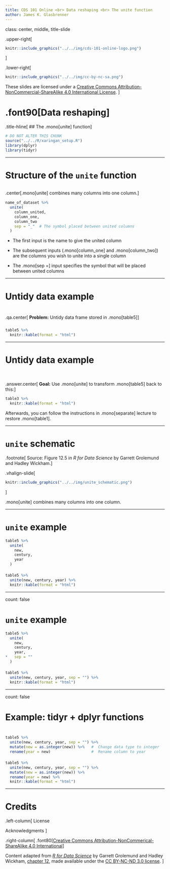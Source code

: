 ```yaml
---
title: CDS 101 Online <br> Data reshaping <br> The unite function
author: James K. Glasbrenner
---
```


class: center, middle, title-slide

.upper-right[
```r
knitr::include_graphics("../../img/cds-101-online-logo.png")
```
]

.lower-right[
```r
knitr::include_graphics("../../img/cc-by-nc-sa.png")
```

These slides are licensed under a [Creative Commons Attribution-NonCommercial-ShareAlike 4.0 International License](http://creativecommons.org/licenses/by-nc-sa/4.0/).
]

# .font90[Data reshaping]
.title-hline[
## The .mono[unite] function
]

```r
# DO NOT ALTER THIS CHUNK
source("../../R/xaringan_setup.R")
library(dplyr)
library(tidyr)
```

---

# Structure of the `unite` function

<div style="margin-bottom: 6%;"></div>

.center[.mono[unite] combines many columns into one column.]

<div style="margin-bottom: 3%;"></div>

```r
name_of_dataset %>%
  unite(
    column_united,
    column_one,
    column_two
    sep = "_"  # The symbol placed between united columns
  )
```

* The first input is the name to give the united column

* The subsequent inputs (.mono[column\_one] and .mono[column\_two]) are the columns you wish to unite into a single column

* The .mono[sep =] input specifies the symbol that will be placed between united columns

---

# Untidy data example

<div style="margin-bottom: 8%;"></div>

.qa.center[
**Problem:** Untidy data frame stored in .mono[table5]
]

<div style="margin-bottom: 5%;"></div>

```r
table5 %>%
  knitr::kable(format = "html")
```

---

# Untidy data example

<div style="margin-bottom: 10%;"></div>

.answer.center[
**Goal:** Use .mono[unite] to transform .mono[table5] back to this:
]

<div style="margin-bottom: 2%;"></div>

```r
table3 %>%
  knitr::kable(format = "html")
```

<div style="margin-bottom: 2%;"></div>

Afterwards, you can follow the instructions in .mono[separate] lecture to restore .mono[table1].

---

# `unite` schematic

.footnote[
Source: Figure 12.5 in *R for Data Science* by Garrett Grolemund and Hadley Wickham.
]

.vhalign-slide[
```r
knitr::include_graphics("../../img/unite_schematic.png")
```
]

.mono[unite] combines many columns into one column.

---

# `unite` example

```r
table5 %>%
  unite(
    new,
    century,
    year
  )
```

<div style="margin-bottom: 4%;"></div>

```r
table5 %>%
  unite(new, century, year) %>%
  knitr::kable(format = "html")
```

---

count: false

# `unite` example

```r
table5 %>%
  unite(
    new,
    century,
    year,
*   sep = ""
  )
```

<div style="margin-bottom: 4%;"></div>

```r
table5 %>%
  unite(new, century, year, sep = "") %>%
  knitr::kable(format = "html")
```

---

count: false

# Example: tidyr + dplyr functions

<div style="margin-bottom: 8%;"></div>

```r
table5 %>%
  unite(new, century, year, sep = "") %>%
  mutate(new = as.integer(new)) %>%   #  Change data type to integer
  rename(year = new)                  #  Rename column to year
```

<div style="margin-bottom: 4%;"></div>

```r
table5 %>%
  unite(new, century, year, sep = "") %>%
  mutate(new = as.integer(new)) %>%
  rename(year = new) %>%
  knitr::kable(format = "html")
```

---

# Credits

.left-column[
License

Acknowledgments
]

.right-column[
.font80[[Creative Commons Attribution-NonCommerical-ShareAlike 4.0 International](https://creativecommons.org/licenses/by-nc-sa/4.0/)]

Content adapted from [*R for Data Science*](http://r4ds.had.co.nz) by Garrett Grolemund and Hadley Wickham, [chapter 12](http://r4ds.had.co.nz/tidy-data.html), made available under the [CC BY-NC-ND 3.0 license](http://creativecommons.org/licenses/by-nc-nd/3.0/us/).
]
